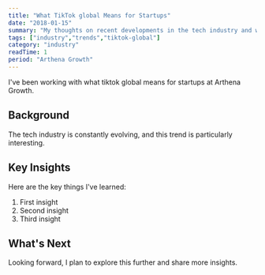 ```yaml
---
title: "What TikTok global Means for Startups"
date: "2018-01-15"
summary: "My thoughts on recent developments in the tech industry and what they mean for developers."
tags: ["industry","trends","tiktok-global"]
category: "industry"
readTime: 1
period: "Arthena Growth"
---
```


I've been working with what tiktok global means for startups at Arthena Growth.

## Background

The tech industry is constantly evolving, and this trend is particularly interesting.

## Key Insights

Here are the key things I've learned:

1. First insight
2. Second insight
3. Third insight

## What's Next

Looking forward, I plan to explore this further and share more insights.

